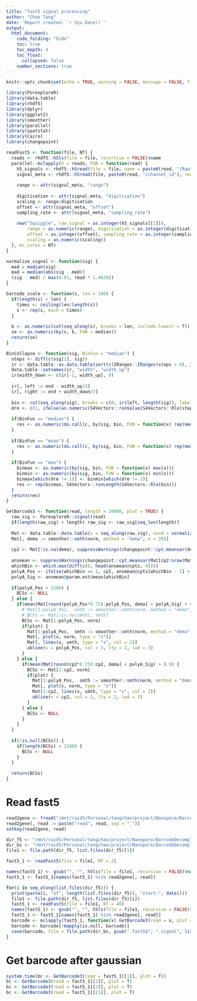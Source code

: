 ```yaml
---
title: "fast5 signal processing"
author: "Chao Tang"
date: 'Report created: `r Sys.Date()`'
output: 
  html_document: 
    code_folding: "hide"
    toc: true
    toc_depth: 4
    toc_float: 
      collapsed: false
    number_sections: true
---
```


```r
knitr::opts_chunk$set(echo = TRUE, warning = FALSE, message = FALSE, fig.align = 'center')
```

```r
library(PorexploreR)
library(data.table)
library(rhdf5)
library(dplyr)
library(ggplot2)
library(smoother)
library(parallel)
library(spatstat)
library(Cairo)
library(changepoint)
```

```r
readFast5 <- function(file, NT) {
  reads <- rhdf5::h5ls(file = file, recursive = FALSE)$name
  parallel::mclapply(X = reads, FUN = function(read) {
    h5_signals <- rhdf5::h5read(file = file, name = paste0(read, "/Raw"), read.attributes = TRUE)
    signal_meta <- rhdf5::h5read(file, paste0(read, "/channel_id"), read.attributes = TRUE)
    
    range <- attr(signal_meta, "range")
    
    digitisation <- attr(signal_meta, "digitisation")
    scaling <- range/digitisation
    offset <- attr(signal_meta, "offset")
    sampling_rate <- attr(signal_meta, "sampling_rate")
    
    new("Squiggle", raw_signal = as.integer(h5_signals[[1]]), 
        range = as.numeric(range), digitisation = as.integer(digitisation), 
        offset = as.integer(offset), sampling_rate = as.integer(sampling_rate), 
        scaling = as.numeric(scaling))
  }, mc.cores = NT)
}

normalize_signal <- function(sig) {
  med = median(sig)
  mad = median(abs(sig - med))
  (sig - med) / max(0.01, (mad * 1.4826))
}

barcode_scale <- function(s, len = 100) {
  if(length(s) < len) {
    times <- ceiling(len/length(s))
    s <- rep(s, each = times)
  }
  
  b <- as.numeric(cut(seq_along(s), breaks = len, include.lowest = T))
  se <- as.numeric(by(s, b, FUN = median))
  return(se)
}

BinCollapse <- function(sig, BinFun = "median") {
  steps <- diff(c(sig[1], sig))
  ir <- data.table::as.data.table(sort(c(IRanges::IRanges(steps > 0), IRanges::IRanges(steps <= 0))))
  data.table::setnames(ir, "width", "width_up")
  ir$width_down <- c(ir[-1, width_up], 0)
  
  ir[, left := end - width_up/2]
  ir[, right := end + width_down/2]
  
  bin <- cut(seq_along(sig), breaks = c(0, ir$left, length(sig)), labels = FALSE)
  dre <- c(1, ifelse(as.numeric(S4Vectors::runValue(S4Vectors::Rle(steps > 0))) == 1, 1, -1))
  
  if(BinFun == "median") {
    res <- as.numeric(do.call(c, by(sig, bin, FUN = function(x) rep(median(x), length(x)))))
  }
  
  if(BinFun == "mean") {
    res <- as.numeric(do.call(c, by(sig, bin, FUN = function(x) rep(mean(x), length(x)))))
  }
  
  if(BinFun == "max") {
    binmax <- as.numeric(by(sig, bin, FUN = function(x) max(x)))
    binmin <- as.numeric(by(sig, bin, FUN = function(x) min(x)))
    binmax[which(dre != 1)] <- binmin[which(dre != 1)]
    res <- rep(binmax, S4Vectors::runLength(S4Vectors::Rle(bin)))
  }
  return(res)
}

GetBarcode3 <- function(read, length = 20000, plot = TRUE) {
  raw_sig <- PorexploreR::signal(read)
  if(length(raw_sig) > length) raw_sig <- raw_sig[seq_len(length)]
  
  Mat <- data.table::data.table(x = seq_along(raw_sig), norm = normalize_signal(raw_sig))
  Mat[, dema := smoother::smth(norm, method = "dema", n = 20)]
  
  cp2 <- Mat[!is.na(dema), suppressWarnings(changepoint::cpt.meanvar(dema, class = FALSE))[[1]]] + Mat[!is.na(dema), min(x)]
  
  ansmean <- suppressWarnings(changepoint::cpt.meanvar(Mat[cp2:nrow(Mat), dema], penalty = "Asymptotic", pen.value = 1e-10, method = "PELT"))
  whichBin <- which.max(diff(c(0, head(ansmean@cpts, 4))))
  polyA_Pos <- ifelse(whichBin == 1, cp2, ansmean@cpts[whichBin - 1] + cp2)
  polyA_Sig <- ansmean@param.est$mean[whichBin]
  
  if(polyA_Pos < 2500) {
    BCSs <- NULL
  } else {
    if(mean(Mat[round(polyA_Pos*0.75):polyA_Pos, dema] < polyA_Sig) > 0.9) {
      # Mat[1:polyA_Pos,  smth := smoother::smth(norm, method = "dema", n = round(polyA_Pos/400), v = 1)]
      # BCSs <- Mat[!is.na(smth), smth]
      BCSs <- Mat[1:polyA_Pos, norm]
      if(plot) {
        Mat[1:polyA_Pos,  smth := smoother::smth(norm, method = "dema", n = round(polyA_Pos/400), v = 1)]
        Mat[, plot(x, norm, type = "s")]
        Mat[, lines(x, smth, type = "s", col = 2)]
        abline(v = polyA_Pos, col = 3, lty = 2, lwd = 3)
      }
    } else {
      if(mean(Mat[round(cp2*0.75):cp2, dema] < polyA_Sig) > 0.9) {
        BCSs <- Mat[1:cp2, norm]
        if(plot) {
          Mat[1:polyA_Pos,  smth := smoother::smth(norm, method = "dema", n = round(polyA_Pos/400), v = 1)]
          Mat[, plot(x, norm, type = "s")]
          Mat[1:cp2, lines(x, smth, type = "s", col = 2)]
          abline(v = cp2, col = 3, lty = 2, lwd = 3)
        }
      } else {
        BCSs <- NULL
      }
    }
  }
  
  if(!is.null(BCSs)) {
    if(length(BCSs) < 2100) {
      BCSs <- NULL
    }
  }
  
  return(BCSs)
}
```

# Read fast5

```r
read2gene <- fread("/mnt/raid5/Personal/tangchao/project/Nanopore/BarcodeDecomplex/analysis/02.BamReadsSplit/read2gene_20201127.txt")
read2gene[, read := paste("read", read, sep = "_")]
setkey(read2gene, read)

dir_f5 <- "/mnt/raid5/Personal/tangchao/project/Nanopore/BarcodeDecomplex/Rawdata/20201127/20201126/no_sample/20201126_1357_MN26652_FAO61922_e7fbd202/fast5_pass"
dir_bs <- "/mnt/raid5/Personal/tangchao/project/Nanopore/BarcodeDecomplex/analysis/03.BarcodeProcessing/01.NormalBarcodeSignal/20201127"
file1 <- file.path(dir_f5, list.files(dir_f5)[1])

fast5_1 <- readFast5(file = file1, NT = 2)

names(fast5_1) <- gsub("", "", h5ls(file = file1, recursive = FALSE)$name)
fast5_1 <- fast5_1[names(fast5_1) %in% read2gene[, read]]

for(i in seq_along(list.files(dir_f5))) {
  print(paste(i, "of", length(list.files(dir_f5)), "start:", date()))
  file1 <- file.path(dir_f5, list.files(dir_f5)[i])
  fast5_1 <- readFast5(file = file1, NT = 40)
  names(fast5_1) <- gsub("", "", h5ls(file = file1, recursive = FALSE)$name)
  fast5_1 <- fast5_1[names(fast5_1) %in% read2gene[, read]]
  barcode <- mclapply(fast5_1, function(x) GetBarcode3(read = x, plot = F), mc.cores = 40)
  barcode <- barcode[!mapply(is.null, barcode)]
  save(barcode, file = file.path(dir_bs, gsub(".fast5$", ".signal", list.files(dir_f5)[i])))
}
```

# Get barcode after gaussian 

```r
system.time(bc <- GetBarcode3(read = fast5_1[[1]], plot = T))
bc <- GetBarcode3(read = fast5_1[[2]], plot = T)
bc <- GetBarcode3(read = fast5_1[[3]], plot = T)
bc <- GetBarcode3(read = fast5_1[[21]], plot = T)
```

